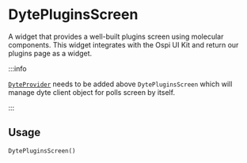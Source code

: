 # DytePluginsScreen

A widget that provides a well-built plugins screen using molecular components. This widget integrates with the Ospi UI Kit and return our plugins page as a widget.

:::info

[`DyteProvider`](./dyte-provider.mdx) needs to be added above `DytePluginsScreen` which will manage dyte client object for polls screen by itself.

:::

## Usage

```dart
DytePluginsScreen()
```
